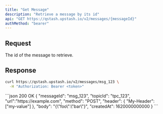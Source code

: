 ```yaml
---
title: "Get Message"
description: "Retrieve a message by its id"
api: "GET https://qstash.upstash.io/v2/messages/{messageId}"
authMethod: "bearer"
---
```


## Request

<ParamField path="messageId" type="string" required>
  The id of the message to retrieve.
</ParamField>

## Response

<Snippet file="qstash-message-type.mdx" />

<RequestExample>

```sh
curl https://qstash.upstash.io/v2/messages/msg_123 \
  -H "Authorization: Bearer <token>"
```

</RequestExample>

<ResponseExample>
```json 200 OK
{
  "messageId": "msg_123",
  "topicId": "tpc_123",
  "url":"https://example.com",
  "method": "POST",
  "header": {
    "My-Header": ["my-value"]
  },
  "body": "{\"foo\":\"bar\"}",
  "createdAt": 1620000000000
}
```

</ResponseExample>
